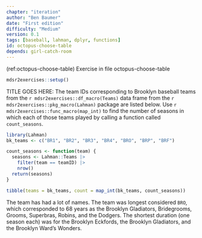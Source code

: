 ```yaml
---
chapter: "iteration"
author: "Ben Baumer"
date: "First edition"
difficulty: "Medium"
version: 0.1
tags: [baseball, lahman, dplyr, functions]
id: octopus-choose-table 
depends: girl-catch-room
---
```


(ref:octopus-choose-table) Exercise in file octopus-choose-table

```r
mdsr2exercises::setup()
```
TITLE GOES HERE: The team IDs corresponding to Brooklyn baseball teams from the `r mdsr2exercises::df_macro(Teams)` data frame from the `r mdsr2exercises::pkg_macro(Lahman)` package are listed below. Use  `r mdsr2exercises::func_macro(map_int)`  to find the number of seasons in which each of those teams played by calling a function called `count_seasons`.

```r
library(Lahman)
bk_teams <- c("BR1", "BR2", "BR3", "BR4", "BRO", "BRP", "BRF")
```

<!--begin-answer-->
```r
count_seasons <- function(team) {
  seasons <- Lahman::Teams |>
    filter(team == teamID) |>
    nrow()
  return(seasons)
}

tibble(teams = bk_teams, count = map_int(bk_teams, count_seasons))
```
The team has had a lot of names.
The team was longest considered `BRO`, which corresponded to 68 years as the Brooklyn Gladiators, Bridegrooms, Grooms, Superbras, Robins, and the Dodgers.
The shortest duration (one season each) was for the Brooklyn Eckfords, the Brooklyn Gladiators, and the Brooklyn Ward's Wonders.

<!--end-answer-->
